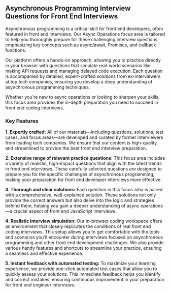 ## Asynchronous Programming Interview Questions for Front End Interviews

Asynchronous programming is a critical skill for front end developers, often featured in front end interviews. Our Async Operations focus area is tailored to help you thoroughly prepare for these challenging interview questions, emphasizing key concepts such as async/await, Promises, and callback functions.

Our platform offers a hands-on approach, allowing you to practice directly in your browser with questions that simulate real-world scenarios like making API requests and managing delayed code execution. Each question is accompanied by detailed, expert-crafted solutions from ex-interviewers at top tech companies, ensuring you develop a deep understanding of asynchronous programming techniques.

Whether you're new to async operations or looking to sharpen your skills, this focus area provides the in-depth preparation you need to succeed in front end coding interviews.

### Key Features

**1. Expertly crafted:** All of our materials—including questions, solutions, test cases, and focus areas—are developed and curated by former interviewers from leading tech companies. We ensure that our content is high-quality and streamlined to provide the best front end interview preparation.

**2. Extensive range of relevant practice questions:** This focus area includes a variety of realistic, high-impact questions that align with the latest trends in front end interviews. These carefully selected questions are designed to prepare you for the specific challenges of asynchronous programming, making your preparation for front end developer interviews more effective.

**3. Thorough and clear solutions:** Each question in this focus area is paired with a comprehensive, well-explained solution. These solutions not only provide the correct answers but also delve into the logic and strategies behind them, helping you gain a deeper understanding of async operations—a crucial aspect of front end JavaScript interviews.

**4. Realistic interview simulation:** Our in-browser coding workspace offers an environment that closely replicates the conditions of real front end coding interviews. This setup allows you to get comfortable with the tools and scenarios you'll encounter during interviews focused on asynchronous programming and other front end development challenges. We also provide various handy features and shortcuts to streamline your practice, ensuring a seamless and effective experience.

**5. Instant feedback with automated testing:** To maximize your learning experience, we provide one-click automated test cases that allow you to quickly assess your solutions. This immediate feedback helps you identify and correct mistakes, ensuring continuous improvement in your preparation for front end engineer interviews.
